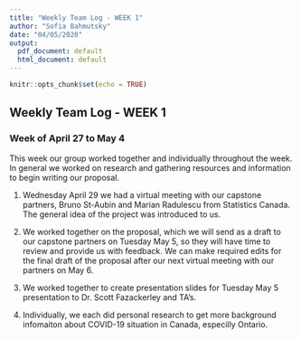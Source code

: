 ```yaml
---
title: "Weekly Team Log - WEEK 1"
author: "Sofia Bahmutsky"
date: "04/05/2020"
output:
  pdf_document: default
  html_document: default
---
```


```r
knitr::opts_chunk$set(echo = TRUE)
```

## Weekly Team Log - WEEK 1

### Week of April 27 to May 4

This week our group worked together and individually throughout the week. In general we worked on research and gathering resources and information to begin writing our proposal. 

1. Wednesday April 29 we had a virtual meeting with our capstone partners, Bruno St-Aubin and Marian Radulescu from Statistics Canada. The general idea of the project was introduced to us.

2. We worked together on the proposal, which we will send as a draft to our capstone partners on Tuesday May 5, so they will have time to review and provide us with feedback. We can make required edits for the final draft of the proposal after our next virtual meeting with our partners on May 6. 

3. We worked together to create presentation slides for Tuesday May 5 presentation to Dr. Scott Fazackerley and TA's. 

4. Individually, we each did personal research to get more background infomaiton about COVID-19 situation in Canada, especilly Ontario. 

